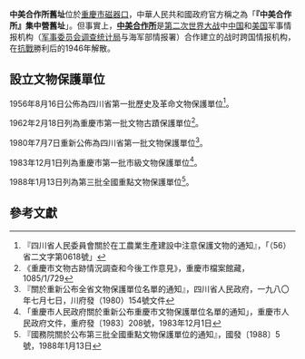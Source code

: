 {{主條目消歧義|本條目介紹的是中華人民共和國官方設立的「『中美合作所集中營』舊址」的文物保護單位。關於中美合作所的真實作用和歷史，詳見[[中美特種技術合作所|中美特種技術合作所]]。}}
{{msg:四川省文物保護單位
|名稱 = 烈士公墓及中美合作所集中營舊址
|編號 = 5
|圖片 = ChongqingBaigongguan.jpg
|級別 = S01
|分類 = 
|時代 = 
|地点 = [[四川省|四川省]][[重慶市|重慶市]][[磁器口|磁器口]]
|坐標 =
|登錄 = 1956年8月16日
}}
{{msg:重慶市文物保護單位
|名稱 = 中美合作所集中營舊址
|編號 = ？
|圖片 = 
|級別 = 1
|分類 = 
|時代 = 民國
|地点 = 
|坐標 = 
|登錄 = 1962年2月18日
}}
{{msg:四川省文物保護單位
|名稱 = [[重慶市11·27烈士墓|重慶市11·27烈士墓]]暨中美合作所集中營舊址
|編號 = 29
|圖片 = 
|級別 = S1
|分類 = 
|時代 = 1943-1949年
|地点 = [[四川省|四川省]][[重慶市|重慶市]][[磁器口|磁器口]]
|坐標 =
|登錄 = 1980年7月7日
}}
{{msg:重慶市文物保護單位
|名稱 = 重慶11.27烈士墓中美合作所集中營舊址
|編號 = 11
|圖片 = 
|級別 = 2
|分類 = 
|時代 = 1939-1949年
|地点 = [[沙坪壩區|沙坪壩區]]磁器口附近
|坐標 = 
|登錄 = 1983年12月1日
}}
{{msg:四川省文物保護單位
|名稱 = 「中美合作所」集中營舊址
|編號 = 163
|圖片 = 
|級別 = 103
|分類 = 
|時代 = 1943-1949年
|地点 = [[四川省|四川省]][[重慶市|重慶市]]
|坐標 =
|登錄 = 1988年1月13日
}}
'''中美合作所舊址'''位於[[重慶市|重慶市]][[磁器口|磁器口]]，中華人民共和國政府官方稱之為「'''『中美合作所』集中營舊址'''」。但事實上，'''[[中美合作所|中美合作所]]'''是[[第二次世界大战|第二次世界大战]]中[[中国|中国]]和[[美国|美国]]军事情报机构（[[军事委员会调查统计局|军事委员会调查统计局]]与海军部情报署）合作建立的战时跨国情报机构，在[[抗戰|抗戰]]勝利后的1946年解散。

==設立文物保護單位==
1956年8月16日公佈為四川省第一批歷史及革命文物保護單位<ref>『四川省人民委員會關於在工農業生產建設中注意保護文物的通知』，「（56）省二文字第0618號」</ref>。

1962年2月18日列為重慶市第一批文物古蹟保護單位<ref>《重慶市文物古跡情況調查和今後工作意見》，重慶市檔案館藏，1085/1/729</ref>。

1980年7月7日重新公佈為四川省第一批文物保護單位<ref>『關於重新公布全省文物保護單位名單的通知』，四川省人民政府，一九八〇年七月七日，川府發（1980）154號文件</ref>。

1983年12月1日列為重慶市第一批市級文物保護單位<ref>「重慶市人民政府關於重新公布重慶市文物保護單位名單的通知」，重慶市人民政府文件，重府發〔1983〕208號，1983年12月1日</ref>。

1988年1月13日列為第三批全國重點文物保護單位<ref>『國務院關於公布第三批全國重點文物保護單位的通知』，國發〔1988〕5號，1988年1月13日</ref>。

==參考文獻==
{{reflist}}

{{重慶全國重點文物保護單位}}